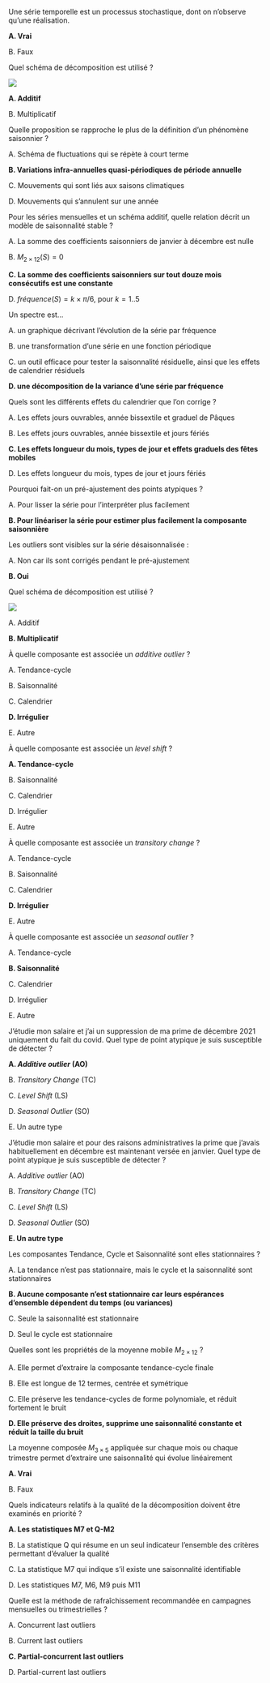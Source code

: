 <!-- --- -->
<!-- title: "Désaisonnaliser une série temporelle" -->
<!-- format: docx -->
<!-- output-file: "Désaisonnaliser une série temporelle" -->
<!-- --- -->

::: {#exr-def-st}
Une série temporelle est un processus stochastique, dont on n'observe qu'une réalisation.

**A. Vrai**

B. Faux
:::

::: {#exr-schema-dec}
Quel schéma de décomposition est utilisé ?

![](img/quiz_schema.png)

**A. Additif**

B. Multiplicatif
:::

::: {#exr-def-sais}
Quelle proposition se rapproche le plus de la définition d'un phénomène saisonnier ?

A. Schéma de fluctuations qui se répète à court terme

**B. Variations infra-annuelles quasi-périodiques de période annuelle**

C. Mouvements qui sont liés aux saisons climatiques

D. Mouvements qui s'annulent sur une année
:::

::: {#exr-mod-sais-stable}
Pour les séries mensuelles et un schéma additif, quelle relation décrit un modèle de saisonnalité stable ?

A. La somme des coefficients saisonniers de janvier à décembre est nulle

B. $M_{2\times 12}(S) = 0$

**C. La somme des coefficients saisonniers sur tout douze mois consécutifs est une constante**

D. $fréquence(S) = k\times \pi/6$, pour $k = 1..5$
:::

::: {#exr-spectre}
Un spectre est...

A. un graphique décrivant l'évolution de la série par fréquence

B. une transformation d'une série en une fonction périodique

C. un outil efficace pour tester la saisonnalité résiduelle, ainsi que les effets de calendrier résiduels

**D. une décomposition de la variance d'une série par fréquence**
:::

::: {#exr-effets-cal}
Quels sont les différents effets du calendrier que l'on corrige ?

A. Les effets jours ouvrables, année bissextile et graduel de Pâques

B. Les effets jours ouvrables, année bissextile et jours fériés

**C. Les effets longueur du mois, types de jour et effets graduels des fêtes mobiles**

D. Les effets longueur du mois, types de jour et jours fériés
:::

::: {#exr-pq-lineariser}
Pourquoi fait-on un pré-ajustement des points atypiques ?

A. Pour lisser la série pour l'interpréter plus facilement

**B. Pour linéariser la série pour estimer plus facilement la composante saisonnière**
:::

::: {#exr-out-visible}
Les outliers sont visibles sur la série désaisonnalisée :

A. Non car ils sont corrigés pendant le pré-ajustement

**B. Oui**
:::

::: {#exr-schema-dec}
Quel schéma de décomposition est utilisé ?

![](img/quiz_schema2.png)

A. Additif

**B. Multiplicatif**
:::

::: {#exr-comp-ao}
À quelle composante est associée un *additive outlier* ?

A. Tendance-cycle

B. Saisonnalité

C. Calendrier

**D. Irrégulier**

E. Autre
:::

::: {#exr-comp-ls}
À quelle composante est associée un *level shift* ?

**A. Tendance-cycle**

B. Saisonnalité

C. Calendrier

D. Irrégulier

E. Autre
:::

::: {#exr-comp-tc}
À quelle composante est associée un *transitory change* ?

A. Tendance-cycle

B. Saisonnalité

C. Calendrier

**D. Irrégulier**

E. Autre
:::

::: {#exr-comp-so}
À quelle composante est associée un *seasonal outlier* ?

A. Tendance-cycle

**B. Saisonnalité**

C. Calendrier

D. Irrégulier

E. Autre
:::


::: {#exr-sal-ao}
J'étudie mon salaire et j'ai un suppression de ma prime de décembre 2021 uniquement du fait du covid. 
Quel type de point atypique je suis susceptible de détecter ?

__A. *Additive outlier* (AO)__

B. *Transitory Change* (TC)

C. *Level Shift* (LS)

D. *Seasonal Outlier* (SO)

E. Un autre type
:::

::: {#exr-sal-pso}
J'étudie mon salaire et pour des raisons administratives la prime que j'avais habituellement en décembre est maintenant versée en janvier. 
Quel type de point atypique je suis susceptible de détecter ?

A. *Additive outlier* (AO)

B. *Transitory Change* (TC)

C. *Level Shift* (LS)

D. *Seasonal Outlier* (SO)

**E. Un autre type**
:::

::: {#exr-comp-stat}
Les composantes Tendance, Cycle et Saisonnalité sont elles stationnaires ?

A. La tendance n'est pas stationnaire, mais le cycle et la saisonnalité sont stationnaires

**B. Aucune composante n'est stationnaire car leurs espérances d'ensemble dépendent du temps (ou variances)**

C. Seule la saisonnalité est stationnaire

D. Seul le cycle est stationnaire
:::

::: {#exr-prop-m2x12}
Quelles sont les propriétés de la moyenne mobile $M_{2\times 12}$ ?

A. Elle permet d'extraire la composante tendance-cycle finale

B. Elle est longue de 12 termes, centrée et symétrique

C. Elle préserve les tendance-cycles de forme polynomiale, et réduit fortement le bruit

**D. Elle préserve des droites, supprime une saisonnalité constante et réduit la taille du bruit**
:::

::: {#exr-prop-m3x5}
La moyenne composée $M_{3\times 5}$ appliquée sur chaque mois ou chaque trimestre permet d'extraire une saisonnalité qui évolue linéairement

**A. Vrai**

B. Faux
:::

::: {#exr-qual-decom}
Quels indicateurs relatifs à la qualité de la décomposition doivent être examinés en priorité ?

**A. Les statistiques M7 et Q-M2**

B. La statistique Q qui résume en un seul indicateur l'ensemble des critères permettant d'évaluer la qualité

C. La statistique M7 qui indique s'il existe une saisonnalité identifiable

D. Les statistiques M7, M6, M9 puis M11
:::

::: {#exr-rafraîchissement}
Quelle est la méthode de rafraîchissement recommandée en campagnes mensuelles ou trimestrielles ?

A. Concurrent last outliers

B. Current last outliers

**C. Partial-concurrent last outliers**

D. Partial-current last outliers
:::
